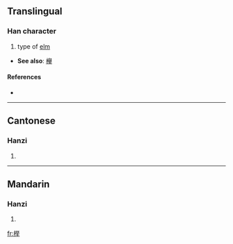{{also|櫸}}
==Translingual==

===Han character===
{{Han char|rn=75|rad=木|as=09|sn=13|four=|canj=木火金手 (DFCQ)}}

# type of [[elm]]

* '''See also''': [[欅]]<!-- seem to be variants of same char, [[zelkova]], which is related to [[elm]] -->

====References====
* {{Han ref|kx=0542.191|hdz=21255.080|uh=6989|ud=27017}}

----

==Cantonese==

===Hanzi===
{{yue-hanzi|jyut=|y=geui2}}

# {{defn|Cantonese}}

----

==Mandarin==

===Hanzi===
{{cmn-hanzi|tra=櫸|pin=[[jǔ]] ([[ju3]])|wg=chü<sup>3</sup>}}

# {{defn|Mandarin}}

[[fr:榉]]